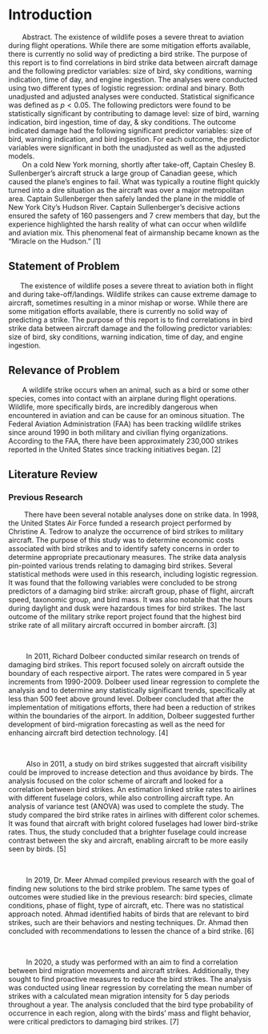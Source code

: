# Introduction 



|        Abstract. The existence of wildlife poses a severe threat to aviation during flight operations. While there are some mitigation efforts available, there is currently no solid way of predicting a bird strike. The purpose of this report is to find correlations in bird strike data between aircraft damage and the following predictor variables: size of bird, sky conditions, warning indication, time of day, and engine ingestion. The analyses were conducted using two different types of logistic regression: ordinal and binary. Both unadjusted and adjusted analyses were conducted. Statistical significance was defined as $p<0.05$. The following predictors were found to be statistically significant by contributing to damage level: size of bird, warning indication, bird ingestion, time of day, & sky conditions. The outcome indicated damage had the following significant predictor variables: size of bird, warning indication, and bird ingestion. For each outcome, the predictor variables were significant in both the unadjusted as well as the adjusted models. 



 
|        On a cold New York morning, shortly after take-off, Captain Chesley B. Sullenberger’s aircraft struck a large group of Canadian geese, which caused the plane’s engines to fail. What was typically a routine flight quickly turned into a dire situation as the aircraft was over a major metropolitan area. Captain Sullenberger then safely landed the plane in the middle of New York City's Hudson River. Captain Sullenberger’s decisive actions ensured the safety of 160 passengers and 7 crew members that day, but the experience highlighted the harsh reality of what can occur when wildlife and aviation mix. This phenomenal feat of airmanship became known as the "Miracle on the Hudson." [1]


## Statement of Problem 

|       The existence of wildlife poses a severe threat to aviation both in flight and during take-off/landings. Wildlife strikes can cause extreme damage to aircraft, sometimes resulting in a minor mishap or worse. While there are some mitigation efforts available, there is currently no solid way of predicting a strike. The purpose of this report is to find correlations in bird strike data between aircraft damage and the following predictor variables: size of bird, sky conditions, warning indication, time of day, and engine ingestion.


## Relevance of Problem 

|        A wildlife strike occurs when an animal, such as a bird or some other species, comes into contact with an airplane during flight operations. Wildlife, more specifically birds, are incredibly dangerous when encountered in aviation and can be cause for an ominous situation. The Federal Aviation Administration (FAA) has been tracking wildlife strikes since around 1990 in both military and civilian flying organizations. According to the FAA, there have been approximately 230,000 strikes reported in the United States since tracking initiatives began. [2]


## Literature Review 

### Previous Research 

|         There have been several notable analyses done on strike data. In 1998, the United States Air Force funded a research project performed by Christine A. Tedrow to analyze the occurrence of bird strikes to military aircraft. The purpose of this study was to determine economic costs associated with bird strikes and to identify safety concerns in order to determine appropriate precautionary measures. The strike data analysis pin-pointed various trends relating to damaging bird strikes. Several statistical methods were used in this research, including logistic regression. It was found that the following variables were concluded to be strong predictors of a damaging bird strike: aircraft group, phase of flight, aircraft speed, taxonomic group, and bird mass. It was also notable that the hours during daylight and dusk were hazardous times for bird strikes. The last outcome of the military strike report project found that the highest bird strike rate of all military aircraft occurred in bomber aircraft. [3]


<br>

|          In 2011, Richard Dolbeer conducted similar research on trends of damaging bird strikes. This report focused solely on aircraft outside the boundary of each respective airport. The rates were compared in 5 year increments from 1990-2009. Dolbeer used linear regression to complete the analysis and to determine any statistically significant trends, specifically at less than 500 feet above ground level. Dolbeer concluded that after the implementation of mitigations efforts, there had been a reduction of strikes within the boundaries of the airport. In addition, Dolbeer suggested further development of bird-migration forecasting as well as the need for enhancing aircraft bird detection technology. [4]


<br>

|          Also in 2011, a study on bird strikes suggested that aircraft visibility could be improved to increase detection and thus avoidance by birds. The analysis focused on the color scheme of aircraft and looked for a correlation between bird strikes. An estimation linked strike rates to airlines with different fuselage colors, while also controlling aircraft type. An analysis of variance test (ANOVA) was used to complete the study. The study compared the bird strike rates in airlines with different color schemes. It was found that aircraft with bright colored fuselages had lower bird-strike rates. Thus, the study concluded that a brighter fuselage could increase contrast between the sky and aircraft, enabling aircraft to be more easily seen by birds. [5]

<br>

|          In 2019, Dr. Meer Ahmad compiled previous research with the goal of finding new solutions to the bird strike problem. The same types of outcomes were studied like in the previous research: bird species, climate conditions, phase of flight, type of aircraft, etc. There was no statistical approach noted. Ahmad identified habits of birds that are relevant to bird strikes, such are their behaviors and nesting techniques. Dr. Ahmad then concluded with recommendations to lessen the chance of a bird strike. [6]

<br>

|          In 2020, a study was performed with an aim to find a correlation between bird migration movements and aircraft strikes. Additionally, they sought to find proactive measures to reduce the bird strikes. The analysis was conducted using linear regression by correlating the mean number of strikes with a calculated mean migration intensity for 5 day periods throughout a year. The analysis concluded that the bird type probability of occurrence in each region, along with the birds' mass and flight behavior, were critical predictors to damaging bird strikes. [7]
